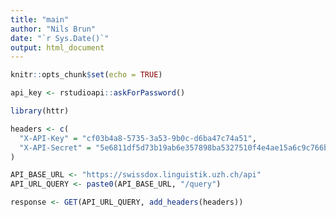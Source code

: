 ```yaml
---
title: "main"
author: "Nils Brun"
date: "`r Sys.Date()`"
output: html_document
---
```


```r
knitr::opts_chunk$set(echo = TRUE)
```

```r
api_key <- rstudioapi::askForPassword()
```
```r
library(httr)

headers <- c(
  "X-API-Key" = "cf03b4a8-5735-3a53-9b0c-d6ba47c74a51",
  "X-API-Secret" = "5e6811df5d73b19ab6e357898ba5327510f4e4ae15a6c9c766b89d9a6e5ef5dc"
)

API_BASE_URL <- "https://swissdox.linguistik.uzh.ch/api"
API_URL_QUERY <- paste0(API_BASE_URL, "/query")

response <- GET(API_URL_QUERY, add_headers(headers))

```



